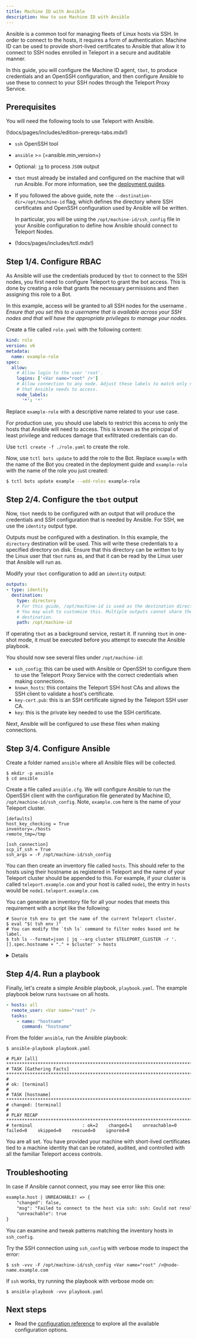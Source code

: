 ```yaml
---
title: Machine ID with Ansible
description: How to use Machine ID with Ansible
---
```


Ansible is a common tool for managing fleets of Linux hosts via SSH. In order to
connect to the hosts, it requires a form of authentication. Machine ID can be
used to provide short-lived certificates to Ansible that allow it to connect
to SSH nodes enrolled in Teleport in a secure and auditable manner.

In this guide, you will configure the Machine ID agent, `tbot`, to produce
credentials and an OpenSSH configuration, and then configure Ansible to use
these to connect to your SSH nodes through the Teleport Proxy Service.

## Prerequisites

You will need the following tools to use Teleport with Ansible.

(!docs/pages/includes/edition-prereqs-tabs.mdx!)

- `ssh` OpenSSH tool

- `ansible` >= (=ansible.min_version=)

- Optional: [`jq`](https://stedolan.github.io/jq/) to process `JSON` output

- `tbot` must already be installed and configured on the machine that will
  run Ansible. For more information, see the
  [deployment guides](../deployment.mdx).

- If you followed the above guide, note the `--destination-dir=/opt/machine-id`
  flag, which defines the directory where SSH certificates and OpenSSH configuration
  used by Ansible will be written.

  In particular, you will be using the `/opt/machine-id/ssh_config` file in your
  Ansible configuration to define how Ansible should connect to Teleport Nodes.

- (!docs/pages/includes/tctl.mdx!)

## Step 1/4. Configure RBAC

As Ansible will use the credentials produced by `tbot` to connect to the SSH
nodes, you first need to configure Teleport to grant the bot access. This is
done by creating a role that grants the necessary permissions and then assigning
this role to a Bot.

In this example, access will be granted to all SSH nodes for the username
<Var name="root" />. Ensure that you set this to a username that is available
across your SSH nodes and that will have the appropriate privileges to manage
your nodes.

Create a file called `role.yaml` with the following content:

```yaml
kind: role
version: v6
metadata:
  name: example-role
spec:
  allow:
    # Allow login to the user 'root'.
    logins: ['<Var name="root" />']
    # Allow connection to any node. Adjust these labels to match only nodes
    # that Ansible needs to access.
    node_labels:
      '*': '*'
```

Replace `example-role` with a descriptive name related to your use case.

For production use, you should use labels to restrict this access to only the
hosts that Ansible will need to access. This is known as the principal of
least privilege and reduces damage that exfiltrated credentials can do.

Use `tctl create -f ./role.yaml` to create the role.

Now, use `tctl bots update` to add the role to the Bot. Replace `example`
with the name of the Bot you created in the deployment guide and `example-role`
with the name of the role you just created:

```bash
$ tctl bots update example --add-roles example-role
```

## Step 2/4. Configure the `tbot` output

Now, `tbot` needs to be configured with an output that will produce the
credentials and SSH configuration that is needed by Ansible. For SSH,
we use the `identity` output type.

Outputs must be configured with a destination. In this example, the `directory`
destination will be used. This will write these credentials to a specified
directory on disk. Ensure that this directory can be written to by the Linux
user that `tbot` runs as, and that it can be read by the Linux user that Ansible
will run as.

Modify your `tbot` configuration to add an `identity` output:

```yaml
outputs:
- type: identity
  destination:
    type: directory
    # For this guide, /opt/machine-id is used as the destination directory.
    # You may wish to customize this. Multiple outputs cannot share the same
    # destination.
    path: /opt/machine-id
```

If operating `tbot` as a background service, restart it. If running `tbot` in
one-shot mode, it must be executed before you attempt to execute the Ansible
playbook.

You should now see several files under `/opt/machine-id`:

- `ssh_config`: this can be used with Ansible or OpenSSH to configure them to
use the Teleport Proxy Service with the correct credentials when making connections.
- `known_hosts`: this contains the Teleport SSH host CAs and allows the SSH
client to validate a host's certificate.
- `key-cert.pub`: this is an SSH certificate signed by the Teleport SSH user
CA.
- `key`: this is the private key needed to use the SSH certificate.

Next, Ansible will be configured to use these files when making connections.

## Step 3/4. Configure Ansible

Create a folder named `ansible` where all Ansible files will be collected.

```code
$ mkdir -p ansible
$ cd ansible
```

Create a file called `ansible.cfg`. We will configure Ansible
to run the OpenSSH client with the configuration file generated
by Machine ID, `/opt/machine-id/ssh_config`. Note, `example.com` here is the
name of your Teleport cluster.

```code
[defaults]
host_key_checking = True
inventory=./hosts
remote_tmp=/tmp

[ssh_connection]
scp_if_ssh = True
ssh_args = -F /opt/machine-id/ssh_config
```

You can then create an inventory file called `hosts`. This should refer to the
hosts using their hostname as registered in Teleport and the name of your
Teleport cluster should be appended to this. For example, if your cluster is
called `teleport.example.com` and your host is called `node1`, the entry in
`hosts` would be `node1.teleport.example.com`.

You can generate an inventory file for all your nodes that meets this
requirement with a script like the following:

```code
# Source tsh env to get the name of the current Teleport cluster.
$ eval "$( tsh env )"
# You can modify the `tsh ls` command to filter nodes based ont he label.
$ tsh ls --format=json | jq --arg cluster $TELEPORT_CLUSTER -r '.[].spec.hostname + "." + $cluster' > hosts
```

<Details title="Not seeing Nodes?">

(!docs/pages/includes/node-logins.mdx!)

</Details>

## Step 4/4. Run a playbook

Finally, let's create a simple Ansible playbook, `playbook.yaml`. The example
playbook below runs `hostname` on all hosts.

```yaml
- hosts: all
  remote_user: <Var name="root" />
  tasks:
    - name: "hostname"
      command: "hostname"
```

From the folder `ansible`, run the Ansible playbook:

```code
$ ansible-playbook playbook.yaml

# PLAY [all] *****************************************************************************************************************************************
# TASK [Gathering Facts] *****************************************************************************************************************************
#
# ok: [terminal]
#
# TASK [hostname] ************************************************************************************************************************************
# changed: [terminal]
#
# PLAY RECAP *****************************************************************************************************************************************
# terminal                   : ok=2    changed=1    unreachable=0    failed=0    skipped=0    rescued=0    ignored=0
```

You are all set. You have provided your machine with short-lived certificates
tied to a machine identity that can be rotated, audited, and controlled with
all the familiar Teleport access controls.

## Troubleshooting

In case if Ansible cannot connect, you may see error like this one:

```txt
example.host | UNREACHABLE! => {
    "changed": false,
    "msg": "Failed to connect to the host via ssh: ssh: Could not resolve hostname node-name: Name or service not known",
    "unreachable": true
}
```

You can examine and tweak patterns matching the inventory hosts in `ssh_config`.

Try the SSH connection using `ssh_config` with verbose mode to inspect the error:

```code
$ ssh -vvv -F /opt/machine-id/ssh_config <Var name="root" />@node-name.example.com
```

If `ssh` works, try running the playbook with verbose mode on:

```code
$ ansible-playbook -vvv playbook.yaml
```

## Next steps

- Read the [configuration reference](../reference/configuration.mdx) to explore
  all the available configuration options.